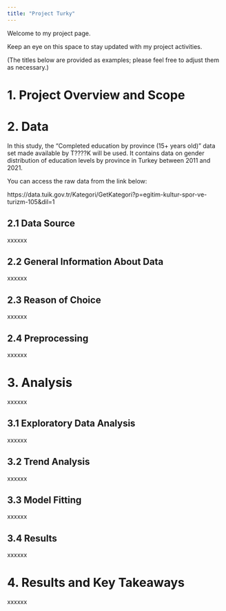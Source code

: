 ```yaml
---
title: "Project Turky"
---
```


Welcome to my project page.

Keep an eye on this space to stay updated with my project activities.

(The titles below are provided as examples; please feel free to adjust them as necessary.)

# 1. Project Overview and Scope




# 2. Data

 In this study, the "Completed education by province (15+ years old)" data set made available by T????K will be used. It contains data on gender distribution of education levels by province in Turkey between 2011 and 2021.
 
 You can access the raw data from the link below:
 
 https://data.tuik.gov.tr/Kategori/GetKategori?p=egitim-kultur-spor-ve-turizm-105&dil=1 


## 2.1 Data Source

xxxxxx

## 2.2 General Information About Data

xxxxxx

## 2.3 Reason of Choice

xxxxxx

## 2.4 Preprocessing

xxxxxx

# 3. Analysis

xxxxxx

## 3.1 Exploratory Data Analysis

xxxxxx

## 3.2 Trend Analysis

xxxxxx

## 3.3 Model Fitting

xxxxxx

## 3.4 Results

xxxxxx

# 4. Results and Key Takeaways

xxxxxx
